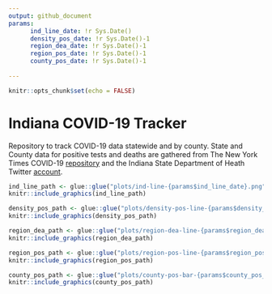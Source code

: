 ```yaml
---
output: github_document
params:
      ind_line_date: !r Sys.Date()
      density_pos_date: !r Sys.Date()-1
      region_dea_date: !r Sys.Date()-1
      region_pos_date: !r Sys.Date()-1
      county_pos_date: !r Sys.Date()-1
      
---
```



```r
knitr::opts_chunk$set(echo = FALSE)
```


# Indiana COVID-19 Tracker

Repository to track COVID-19 data statewide and by county. State and County data for positive tests and deaths are gathered from The New York Times COVID-19 [repository](https://github.com/nytimes/covid-19-data) and the Indiana State Department of Heath Twitter [account](https://twitter.com/StateHealthIN?ref_src=twsrc%5Egoogle%7Ctwcamp%5Eserp%7Ctwgr%5Eauthor).



```r
ind_line_path <- glue::glue("plots/ind-line-{params$ind_line_date}.png")
knitr::include_graphics(ind_line_path)
```

```r
density_pos_path <- glue::glue("plots/density-pos-line-{params$density_pos_date}.png")
knitr::include_graphics(density_pos_path)
```


```r
region_dea_path <- glue::glue("plots/region-dea-line-{params$region_dea_date}.png")
knitr::include_graphics(region_dea_path)
```


```r
region_pos_path <- glue::glue("plots/region-pos-line-{params$region_pos_date}.png")
knitr::include_graphics(region_pos_path)
```


```r
county_pos_path <- glue::glue("plots/county-pos-bar-{params$county_pos_date}.png")
knitr::include_graphics(county_pos_path)
```




